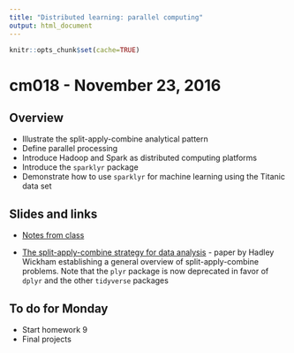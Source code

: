```yaml
---
title: "Distributed learning: parallel computing"
output: html_document
---
```


```r
knitr::opts_chunk$set(cache=TRUE)
```

# cm018 - November 23, 2016

## Overview

* Illustrate the split-apply-combine analytical pattern
* Define parallel processing
* Introduce Hadoop and Spark as distributed computing platforms
* Introduce the `sparklyr` package
* Demonstrate how to use `sparklyr` for machine learning using the Titanic data set

## Slides and links

* [Notes from class](distrib-comp_01.html)

* [The split-apply-combine strategy for data analysis](http://www.jstatsoft.org/v40/i01/paper) - paper by Hadley Wickham establishing a general overview of split-apply-combine problems. Note that the `plyr` package is now deprecated in favor of `dplyr` and the other `tidyverse` packages

## To do for Monday

* Start homework 9
* Final projects

